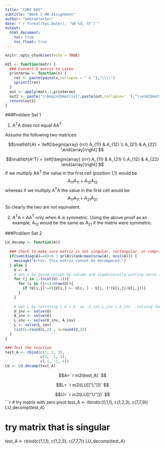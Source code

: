 ---
title: "CUNY 605"
subtitle: "Week 2 HW Assignment"
author: "mehtablocker"
date: "`r format(Sys.Date(), '%B %d, %Y')`"
output:
  html_document:
    toc: true
    toc_float: true
---

```{r setup, include=FALSE}
knitr::opts_chunk$set(echo = TRUE)

m2l <- function(matr) {
  ### Convert R matrix to Latex
  printmrow <- function(x) {
    ret <- paste(paste(x,collapse = " & "),"\\\\")
    sprintf(ret)
  }
  out <- apply(matr,1,printmrow)
  out2 <- paste("\\begin{bmatrix}",paste(out,collapse=' '),"\\end{bmatrix}")
  return(out2)
}
```

###Problem Set 1

(1) A^T^A does not equal AA^T^

Assume the following two matrices:

$$\mathbf{A} = \left[\begin{array}
{rrr}
A_{11} & A_{12} \\ 
A_{21} & A_{22}
\end{array}\right]
$$

$$\mathbf{A^T} = \left[\begin{array}
{rrr}
A_{11} & A_{21} \\ 
A_{12} & A_{22}
\end{array}\right]
$$
If we multiply AA^T^ the value in the first cell (position 1,1) would be
$$ A_{11}A_{11}+A_{12}A_{12} $$
whereas if we multiply A^T^A the value in the first cell would be
$$A_{11}A_{11}+A_{21}A_{21}$$
So clearly the two are not equivalent.

(2) A^T^A = AA^T^ only when A is symmetric. Using the above proof as an example, A~12~ would be the same as A~21~ if the matrix were symmetric.


###Problem Set 2

```{r problem_2}
LU_decomp <- function(A){
  
  ### Check to make sure matrix is not singular, rectangular, or comprised of zeros on pivot
  if(sum(diag(A)==0)>0 | qr(A)$rank<max(nrow(A), ncol(A))) {
    message("Error: This matrix cannot be decomposed.")
  } else {
    U <- A
    # Get U by going column by column and algebraically putting zeros in all positions below the diagonal
    for (j in 1:(ncol(U)-1)){
      for (i in (j+1):nrow(U)){
        if (U[i,j]!=0){U[i,] <- U[i, ] - U[j, ]*(U[i,j]/U[j,j])}
      }
    }
    
    # Get L by restating L U = A  as  U_inv L_inv = A_inv  ,solving for L_inv, and then taking inverse to get L 
    U_inv <- solve(U)
    A_inv <- solve(A)
    L_inv <- solve(U_inv, A_inv)
    L <- solve(L_inv)
    list(L=round(L,2) , U=round(U,2))
  }
}

### Test the function
test_A <- rbind(c(1, 1, 3),
                c(2, -1, 5),
                c(-1, -2, 4))
LU <- LU_decomp(test_A)

```

$$A= `r m2l(test_A)` $$

$$L= `r m2l(LU[["L"]])` $$

$$U= `r m2l(LU[["U"]])` $$
```{r bad_matrices}
# try matrix with zero pivot
test_A <- rbind(c(0,1,1),
                c(1,2,3),
                c(7,7,9))
LU_decomp(test_A)

# try matrix that is singular
test_A <- rbind(c(1,1,1),
                c(1,2,3),
                c(7,7,7))
LU_decomp(test_A)